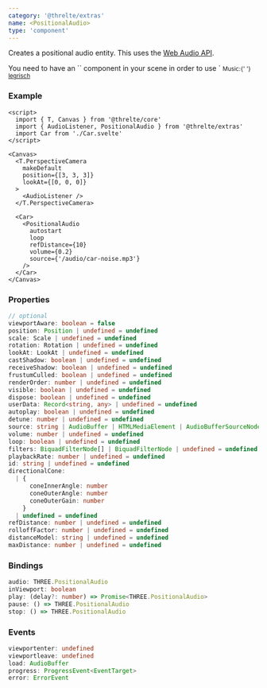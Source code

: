 ```yaml
---
category: '@threlte/extras'
name: <PositionalAudio>
type: 'component'
---
```


Creates a positional audio entity.
This uses the [Web Audio API](https://developer.mozilla.org/en-US/Web/API/Web_Audio_API).

<Tip type="tip">
You need to have an `<AudioListener>` component in your scene in order to use `<Audio>`and `<PositionalAudio>`components.
</Tip>

<Example path="extras/positional-audio" />

<small>
  Music:{' '}
  <a
    href="https://legrisch.com"
    target="_blank"
  >
    legrisch
  </a>
</small>

### Example

```svelte
<script>
  import { T, Canvas } from '@threlte/core'
  import { AudioListener, PositionalAudio } from '@threlte/extras'
  import Car from './Car.svelte'
</script>

<Canvas>
  <T.PerspectiveCamera
    makeDefault
    position={[3, 3, 3]}
    lookAt={[0, 0, 0]}
  >
    <AudioListener />
  </T.PerspectiveCamera>

  <Car>
    <PositionalAudio
      autostart
      loop
      refDistance={10}
      volume={0.2}
      source={'/audio/car-noise.mp3'}
    />
  </Car>
</Canvas>
```

### Properties

```ts
// optional
viewportAware: boolean = false
position: Position | undefined = undefined
scale: Scale | undefined = undefined
rotation: Rotation | undefined = undefined
lookAt: LookAt | undefined = undefined
castShadow: boolean | undefined = undefined
receiveShadow: boolean | undefined = undefined
frustumCulled: boolean | undefined = undefined
renderOrder: number | undefined = undefined
visible: boolean | undefined = undefined
dispose: boolean | undefined = undefined
userData: Record<string, any> | undefined = undefined
autoplay: boolean | undefined = undefined
detune: number | undefined = undefined
source: string | AudioBuffer | HTMLMediaElement | AudioBufferSourceNode | MediaStream | undefined = undefined
volume: number | undefined = undefined
loop: boolean | undefined = undefined
filters: BiquadFilterNode[] | BiquadFilterNode | undefined = undefined
playbackRate: number | undefined = undefined
id: string | undefined = undefined
directionalCone:
  | {
      coneInnerAngle: number
      coneOuterAngle: number
      coneOuterGain: number
    }
  | undefined = undefined
refDistance: number | undefined = undefined
rolloffFactor: number | undefined = undefined
distanceModel: string | undefined = undefined
maxDistance: number | undefined = undefined
```

### Bindings

```ts
audio: THREE.PositionalAudio
inViewport: boolean
play: (delay?: number) => Promise<THREE.PositionalAudio>
pause: () => THREE.PositionalAudio
stop: () => THREE.PositionalAudio
```

### Events

```ts
viewportenter: undefined
viewportleave: undefined
load: AudioBuffer
progress: ProgressEvent<EventTarget>
error: ErrorEvent
```
